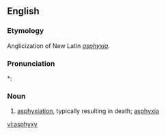 ==English==

===Etymology===

Anglicization of New Latin ''[[asphyxia]]''.

===Pronunciation===
*: {{rhymes|ɪksi}}

===Noun===
{{en-noun|asphyxies}}

# {{medicine|obsolete}} [[asphyxiation]], typically resulting in death; [[asphyxia]]

[[vi:asphyxy]]